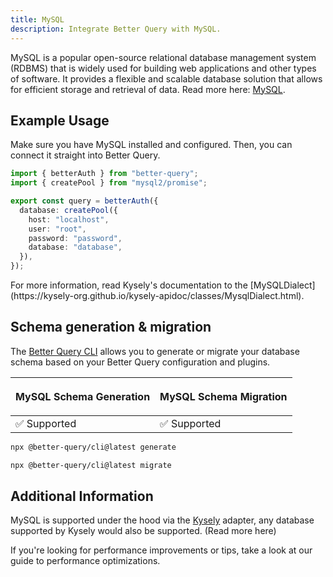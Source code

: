```yaml
---
title: MySQL
description: Integrate Better Query with MySQL.
---
```


MySQL is a popular open-source relational database management system (RDBMS) that is widely used for building web applications and other types of software. It provides a flexible and scalable database solution that allows for efficient storage and retrieval of data.
Read more here: [MySQL](https://www.mysql.com/).

## Example Usage

Make sure you have MySQL installed and configured.
Then, you can connect it straight into Better Query.

```ts title="query.ts"
import { betterAuth } from "better-query";
import { createPool } from "mysql2/promise";

export const query = betterAuth({
  database: createPool({
    host: "localhost",
    user: "root",
    password: "password",
    database: "database",
  }),
});
```

<Callout>
  For more information, read Kysely's documentation to the
  [MySQLDialect](https://kysely-org.github.io/kysely-apidoc/classes/MysqlDialect.html).
</Callout>

## Schema generation & migration

The [Better Query CLI](/docs/concepts/cli) allows you to generate or migrate
your database schema based on your Better Query configuration and plugins.

<table>
  <thead>
    <tr className="border-b">
      <th>
        <p className="font-bold text-[16px] mb-1">MySQL Schema Generation</p>
      </th>
      <th>
        <p className="font-bold text-[16px] mb-1">MySQL Schema Migration</p>
      </th>
    </tr>
  </thead>
  <tbody>
    <tr className="h-10">
      <td>✅ Supported</td>
      <td>✅ Supported</td>
    </tr>
  </tbody>
</table>

```bash title="Schema Generation"
npx @better-query/cli@latest generate
```

```bash title="Schema Migration"
npx @better-query/cli@latest migrate
```

## Additional Information

MySQL is supported under the hood via the [Kysely](https://kysely.dev/) adapter, any database supported by Kysely would also be supported. (<Link href="/docs/adapters/other-relational-databases">Read more here</Link>)

If you're looking for performance improvements or tips, take a look at our guide to <Link href="/docs/guides/optimizing-for-performance">performance optimizations</Link>.
